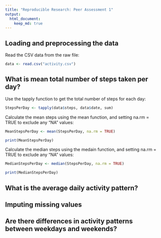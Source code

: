 ```yaml
---
title: "Reproducible Research: Peer Assessment 1"
output: 
  html_document:
    keep_md: true
---
```



## Loading and preprocessing the data

Read the CSV data from the raw file:
```r
data <- read.csv("activity.csv")
```


## What is mean total number of steps taken per day?

Use the tapply function to get the total number of steps for each day: 
```r
StepsPerDay <- tapply(data$steps, data$date, sum)
```


Calculate the mean steps using the mean function, and setting na.rm = TRUE to exclude any "NA" values:
```r
MeanStepsPerDay <- mean(StepsPerDay, na.rm = TRUE)
```
```r
print(MeanStepsPerDay)

```

Calculate the median steps using the medain function, and setting na.rm = TRUE to exclude any "NA" values:
```r
MedianStepsPerDay <- median(StepsPerDay, na.rm = TRUE)
```
```r
print(MedianStepsPerDay)

```
    
  
  
  

## What is the average daily activity pattern?



## Imputing missing values



## Are there differences in activity patterns between weekdays and weekends?
